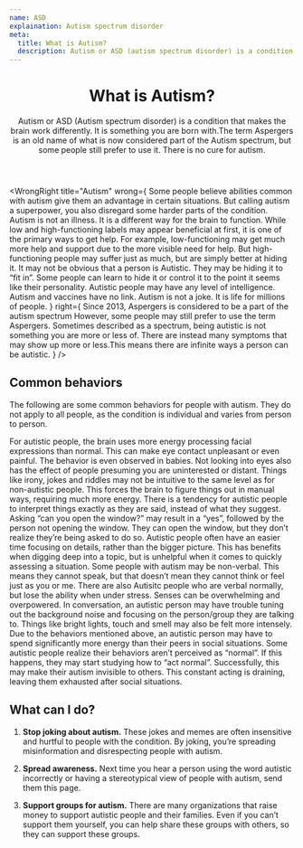 ```yaml
---
name: ASD
explaination: Autism spectrum disorder
meta:
  title: What is Autism?
  description: Autism or ASD (autism spectrum disorder) is a condition that makes the brain work differently. Learn more here.
---
```


<Header>

# What is Autism?

Autism or ASD (Autism spectrum disorder) is a condition that makes the brain work differently. It is something you are born with.The term Aspergers is an old name of what is now considered part of the Autism spectrum, but some people still prefer to use it. There is no cure for autism.

</Header>

<Main>

<WrongRight
  title="Autism"
  wrong={
    <Definition>
      <DefinitionItem summary="Simply a superpower">
        Some people believe abilities common with autism give them an advantage in certain
        situations. But calling autism a superpower, you also disregard some harder parts
        of the condition.
      </DefinitionItem>
      <DefinitionItem summary="An illness">
        Autism is not an illness. It is a different way for the brain to function.
      </DefinitionItem>
      <DefinitionItem summary="Low or high-functioning">
        While low and high-functioning labels may appear beneficial at first, it is one of
        the primary ways to get help. For example, low-functioning may get much more help
        and support due to the more visible need for help. But high-functioning people may
        suffer just as much, but are simply better at hiding it.
      </DefinitionItem>
      <DefinitionItem summary="Always visible">
        It may not be obvious that a person is Autistic. They may be hiding it to “fit
        in”. Some people can learn to hide it or control it to the point it seems like
        their personality.
      </DefinitionItem>
      <DefinitionItem summary="Indicative of intelligence">
        Autistic people may have any level of intelligence.
      </DefinitionItem>
      <DefinitionItem summary="Caused by vaccines">
        Autism and vaccines have no link.
      </DefinitionItem>
      <DefinitionItem summary="Something to joke about">
        Autism is not a joke. It is life for millions of people.
      </DefinitionItem>
    </Definition>
  }
  right={
    <Definition>
      <DefinitionItem summary="A broad spectrum that includes Aspergers">
        Since 2013, Aspergers is considered to be a part of the autism spectrum However,
        some people may still prefer to use the term Aspergers.
      </DefinitionItem>
      <DefinitionItem summary="Different for everyone">
        Sometimes described as a spectrum, being autistic is not something you are more or
        less of. There are instead many symptoms that may show up more or less.This means
        there are infinite ways a person can be autistic.
      </DefinitionItem>
    </Definition>
  }
/>

<Section>

## Common behaviors

The following are some common behaviors for people with autism. They do not apply to all people, as the condition is individual and varies from person to person.

<Definition>
  <DefinitionItem summary="Eye contact is unpleasant">
    For autistic people, the brain uses more energy processing facial expressions than
    normal. This can make eye contact unpleasant or even painful. The behavior is even
    observed in babies. Not looking into eyes also has the effect of people presuming you
    are uninterested or distant.
  </DefinitionItem>
  <DefinitionItem summary="Social signals are not intuitive">
    Things like irony, jokes and riddles may not be intuitive to the same level as for
    non-autistic people. This forces the brain to figure things out in manual ways,
    requiring much more energy.
  </DefinitionItem>
  <DefinitionItem summary="Things are interpreted literally">
    There is a tendency for autistic people to interpret things exactly as they are said,
    instead of what they suggest. Asking “can you open the window?” may result in a “yes”,
    followed by the person not opening the window. They can open the window, but they
    don’t realize they’re being asked to do so.
  </DefinitionItem>
  <DefinitionItem summary="Recognizing details rather than the whole picture">
    Autistic people often have an easier time focusing on details, rather than the bigger
    picture. This has benefits when digging deep into a topic, but is unhelpful when it
    comes to quickly assessing a situation.
  </DefinitionItem>
  <DefinitionItem summary="Non-verbal">
    Some people with autism may be non-verbal. This means they cannot speak, but that
    doesn’t mean they cannot think or feel just as you or me. There are also Autisitc
    people who are verbal normally, but lose the ability when under stress.
  </DefinitionItem>
  <DefinitionItem summary="Hypersensitivity">
    Senses can be overwhelming and overpowered. In conversation, an autistic person may
    have trouble tuning out the background noise and focusing on the person/group they are
    talking to. Things like bright lights, touch and smell may also be felt more
    intensely.
  </DefinitionItem>
  <DefinitionItem summary="Social situations are draining">
    Due to the behaviors mentioned above, an autistic person may have to spend
    significantly more energy than their peers in social situations.
  </DefinitionItem>
  <DefinitionItem summary="Masking">
    Some autistic people realize their behaviors aren’t perceived as “normal”. If this
    happens, they may start studying how to “act normal”. Successfully, this may make
    their autism invisible to others. This constant acting is draining, leaving them
    exhausted after social situations.
  </DefinitionItem>
</Definition>

</Section>

<Section>

## What can I do?

1. **Stop joking about autism.** These jokes and memes are often insensitive and hurtful to people with the condition. By joking, you’re spreading misinformation and disrespecting people with autism.

1. **Spread awareness.** Next time you hear a person using the word autistic incorrectly or having a stereotypical view of people with autism, send them this page.

1. **Support groups for autism.** There are many organizations that raise money to support autistic people and their families. Even if you can’t support them yourself, you can help share these groups with others, so they can support these groups.

</Section>

<DocLinkBanner url="https://docs.google.com/document/d/1yJMCWHzZXe9xkp2n3bPXxCt9cd5WygM9AFT-P5r56qU/edit?usp=sharing" />

</Main>
